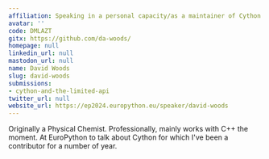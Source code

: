 ```yaml
---
affiliation: Speaking in a personal capacity/as a maintainer of Cython
avatar: ''
code: DMLAZT
gitx: https://github.com/da-woods/
homepage: null
linkedin_url: null
mastodon_url: null
name: David Woods
slug: david-woods
submissions:
- cython-and-the-limited-api
twitter_url: null
website_url: https://ep2024.europython.eu/speaker/david-woods
---
```


Originally a Physical Chemist. Professionally, mainly works with C++ the moment. At EuroPython to talk about Cython for which I've been a contributor for a number of year.
